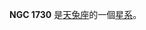 {{NGCInfoBox|NGCID=NGC 1730|發現者=路易斯·斯威夫特|發現日期=1886年10月9日|其他編號=IC 2113, MCG -3-13-43 IRAS04573-1553|曆元=J2000.0|赤經=4時59分31.7秒
|赤緯=-15°49'24"|星座=天兔座|星體=星系|星等=12.3|表面亮度=13.1|藍等=13.2}}

'''NGC 1730''' 是[[天兔座|天兔座]]的一個[[星系|星系]]。

{{NGCReference|1730}}

{{Catalogs|NGC=1730}}
